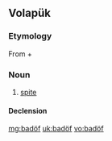 ==Volapük==

===Etymology===
From {{term|bad||badness|lang=vo}} + {{term|-öf||denotes quality|lang=vo}}

===Noun===
{{vo-noun}}

# [[spite]]

====Declension====
{{vo-decl-noun}}

[[mg:badöf]]
[[uk:badöf]]
[[vo:badöf]]